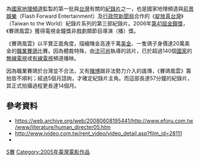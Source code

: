 {{Infobox Film
|片名          = 賽鴿風雲
|電影原名      = ''{{lang|en|The Pigeon Game}}''
|圖像          = 
|圖像說明      = 
|導演          = [[沈可尚|沈可尚]]
|監製          = 
|製片          = 
|編劇          = 
|劇本          = 
|故事          = 
|原著          = 
|旁白          = 
|統籌          = 
|主演          = 
|副標題        = 
|片尾曲        = 
|配樂          = 
|攝影          = 廖敬堯、沈可尚、張永明
|剪輯          = 
|製片商        = 
|發行商        = 
|上映日期      = {{film date|2005|||臺灣}}
|發行日期      = 
|片長          = 57分鐘
|產地          = {{台灣電影產地}}
|語言          = 華語、台語
|官方網站      = 
|預算          = 
|票房          = 
|amg_id      = 
|imdb_id     = 
}}
{{engname|《賽鴿風雲》|''The Pigeon Game''}}為[[國家地理頻道|國家地理頻道]]監製的第一批與[[台灣|台灣]]有關的[[紀錄片|紀錄片]]之一，也是國家地理頻道與[[前景娛樂|前景娛樂]]（Flash Forward Entertainment）及[[行政院新聞局|行政院新聞局]]合作的《[[綻放真台灣|綻放真台灣]]》（Taiwan to the World）紀錄片系列的第三部紀錄片。2006年[[第41屆金鐘獎|第41屆金鐘獎]]，《賽鴿風雲》獲得電視金鐘獎非戲劇類節目導演（播）獎。

《賽鴿風雲》以平實正面角度，描繪賭金高達千萬[[美金|美金]]、一隻鴿子身價達20萬美金的[[職業賽鴿|職業賽鴿]]比賽。因為體裁特殊，由[[沈可尚|沈可尚]]執導的該片，已於超過140個[[國家|國家]]的[[無線電視|無線電視]]或[[有線電視|有線電視]]頻道播映。

因為職業賽鴿於台灣並不合法，又有[[賭博|賭博]]跟非法勢力介入的謠傳，《賽鴿風雲》籌拍皆不順利；經過5個月諮詢，才確定紀錄片主角。而這部長達57分鐘的紀錄片，其正式拍攝過程更長達14個月。

==參考資料==
*https://web.archive.org/web/20080608195441/http://www.eforu.com.tw/www/literature/human_directer05.htm
*http://www.ivideo.com.tw/rent_video/video_detail.asp?film_id=28111 {{Wayback|url=http://www.ivideo.com.tw/rent_video/video_detail.asp?film_id=28111 |date=20191003172000 }}
*{{douban}}
{{Taiwanese film-stub}}

[[Category:台灣紀錄片|S賽]]
[[Category:2005年臺灣電影作品|Category:2005年臺灣電影作品]]